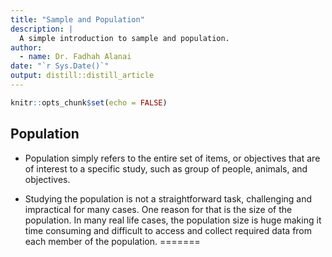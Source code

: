 ```yaml
---
title: "Sample and Population"
description: |
  A simple introduction to sample and population. 
author:
  - name: Dr. Fadhah Alanai
date: "`r Sys.Date()`"
output: distill::distill_article
---
```


```r
knitr::opts_chunk$set(echo = FALSE)
```

## Population 
- Population simply refers to the entire set of items, or objectives that are of interest to a specific study, such as group of people,
animals, and objectives. 

- Studying the population is not a straightforward task, challenging and impractical for many cases. One reason for that is the size of the 
population. In many real life cases, the population size is huge making it time consuming and difficult to access and collect required data
from each member of the population. 
=======




